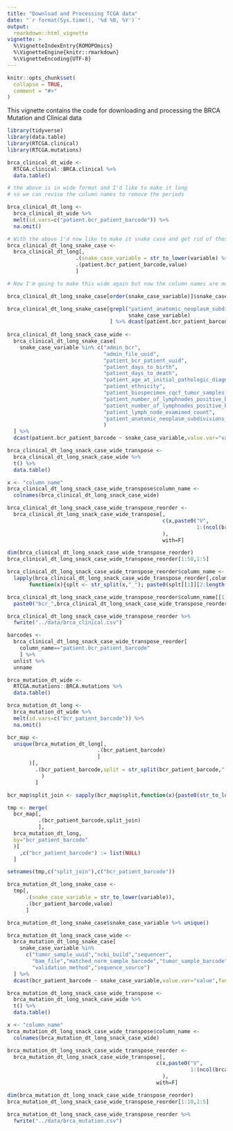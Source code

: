 ```yaml
---
title: "Download and Processing TCGA data"
date: "`r format(Sys.time(), '%d %B, %Y')`"
output: 
  rmarkdown::html_vignette
vignette: >
  %\VignetteIndexEntry{ROMOPOmics}
  %\VignetteEngine{knitr::rmarkdown}
  %\VignetteEncoding{UTF-8}
---
```


```r
knitr::opts_chunk$set(
  collapse = TRUE,
  comment = "#>"
)
```

This vignette contains the code for downloading and processing the BRCA Mutation and Clinical data

```r

library(tidyverse)
library(data.table)
library(RTCGA.clinical)
library(RTCGA.mutations)

brca_clinical_dt_wide <- 
  RTCGA.clinical::BRCA.clinical %>% 
  data.table()

# the above is in wide format and I'd like to make it long 
# so we can revise the column names to remove the periods

brca_clinical_dt_long <- 
  brca_clinical_dt_wide %>% 
  melt(id.vars=c("patient.bcr_patient_barcode")) %>% 
  na.omit()

# With the above I'd now like to make it snake case and get rid of those periods
brca_clinical_dt_long_snake_case <- 
  brca_clinical_dt_long[,
                      .(snake_case_variable = str_to_lower(variable) %>% str_replace_all("\\.","_")),
                      .(patient.bcr_patient_barcode,value)
                      ]

# Now I'm going to make this wide again but now the column names are much nicer

brca_clinical_dt_long_snake_case[order(snake_case_variable)]$snake_case_variable %>% unique() %>% head(100)

brca_clinical_dt_long_snake_case[grepl("patient_anatomic_neoplasm_subdivisions_anatomic_neoplasm_subdivision",
                                       snake_case_variable)
                                 ] %>% dcast(patient.bcr_patient_barcode ~ snake_case_variable)
  
brca_clinical_dt_long_snack_case_wide <- 
  brca_clinical_dt_long_snake_case[
    snake_case_variable %in% c("admin_bcr",
                               "admin_file_uuid",
                               "patient_bcr_patient_uuid",
                               "patient_days_to_birth",
                               "patient_days_to_death",
                               "patient_age_at_initial_pathologic_diagnosis","admin_project_code",
                               "patient_ethnicity",
                               "patient_biospecimen_cqcf_tumor_samples_tumor_sample_tumor_necrosis_percent",
                               "patient_number_of_lymphnodes_positive_by_he",
                               "patient_number_of_lymphnodes_positive_by_ihc",
                               "patient_lymph_node_examined_count",
                               "patient_anatomic_neoplasm_subdivisions_anatomic_neoplasm_subdivision"
                               )
  ] %>% 
  dcast(patient.bcr_patient_barcode ~ snake_case_variable,value.var="value")

brca_clinical_dt_long_snack_case_wide_transpose <- 
  brca_clinical_dt_long_snack_case_wide %>% 
  t() %>% 
  data.table()

x <- "column_name"
brca_clinical_dt_long_snack_case_wide_transpose$column_name <- 
  colnames(brca_clinical_dt_long_snack_case_wide)

brca_clinical_dt_long_snack_case_wide_transpose_reorder <- 
  brca_clinical_dt_long_snack_case_wide_transpose[,
                                                  c(x,paste0("V",
                                                             1:(ncol(brca_clinical_dt_long_snack_case_wide_transpose)-1))
                                                  ),
                                                  with=F]

dim(brca_clinical_dt_long_snack_case_wide_transpose_reorder)
brca_clinical_dt_long_snack_case_wide_transpose_reorder[1:50,1:5]

brca_clinical_dt_long_snack_case_wide_transpose_reorder$column_name <- 
  lapply(brca_clinical_dt_long_snack_case_wide_transpose_reorder[,column_name],
       function(x){splt <- str_split(x,"_"); paste0(splt[[1]][2:length(splt[[1]])],collapse="_")})

brca_clinical_dt_long_snack_case_wide_transpose_reorder$column_name[[1]] <- 
  paste0("bcr_",brca_clinical_dt_long_snack_case_wide_transpose_reorder$column_name[[1]])

brca_clinical_dt_long_snack_case_wide_transpose_reorder %>% 
  fwrite("../data/brca_clinical.csv")

barcodes <- 
  brca_clinical_dt_long_snack_case_wide_transpose_reorder[
    column_name=="patient.bcr_patient_barcode"
    ] %>% 
  unlist %>% 
  unname

```

```r

brca_mutation_dt_wide <- 
  RTCGA.mutations::BRCA.mutations %>% 
  data.table()

brca_mutation_dt_long <- 
  brca_mutation_dt_wide %>% 
  melt(id.vars=c("bcr_patient_barcode")) %>% 
  na.omit()

bcr_map <- 
  unique(brca_mutation_dt_long[,
                             .(bcr_patient_barcode)
                             ]
       )[,
         .(bcr_patient_barcode,split = str_split(bcr_patient_barcode,"-")
           )
         ]

bcr_map$split_join <- sapply(bcr_map$split,function(x){paste0(str_to_lower(x[1:3]),collapse="-")})

tmp <- merge( 
  bcr_map[,
          .(bcr_patient_barcode,split_join)
          ],
  brca_mutation_dt_long,
  by="bcr_patient_barcode"
  )[
    ,c("bcr_patient_barcode") := list(NULL)
  ]

setnames(tmp,c("split_join"),c("bcr_patient_barcode"))

brca_mutation_dt_long_snake_case <- 
  tmp[,
      .(snake_case_variable = str_to_lower(variable)),
      .(bcr_patient_barcode,value)
      ]

brca_mutation_dt_long_snake_case$snake_case_variable %>% unique()

brca_mutation_dt_long_snack_case_wide <- 
  brca_mutation_dt_long_snake_case[
    snake_case_variable %in%
      c("tumor_sample_uuid","ncbi_build","sequencer",
        "bam_file","matched_norm_sample_barcode","tumor_sample_barcode",
        "validation_method","sequence_source")
  ] %>% 
  dcast(bcr_patient_barcode ~ snake_case_variable,value.var="value",fun.aggregate=function(x){x[1]})

brca_mutation_dt_long_snack_case_wide_transpose <- 
  brca_mutation_dt_long_snack_case_wide %>% 
  t() %>% 
  data.table()

x <- "column_name"
brca_mutation_dt_long_snack_case_wide_transpose$column_name <- 
  colnames(brca_mutation_dt_long_snack_case_wide)

brca_mutation_dt_long_snack_case_wide_transpose_reorder <- 
  brca_mutation_dt_long_snack_case_wide_transpose[,
                                                c(x,paste0("V",
                                                           1:(ncol(brca_mutation_dt_long_snack_case_wide_transpose)-1))
                                                  ),
                                                with=F] 

dim(brca_mutation_dt_long_snack_case_wide_transpose_reorder)
brca_mutation_dt_long_snack_case_wide_transpose_reorder[1:10,1:5]

brca_mutation_dt_long_snack_case_wide_transpose_reorder %>% 
  fwrite("../data/brca_mutation.csv")



```